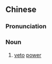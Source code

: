 {{also|否决权}}
==Chinese==
{{zh-forms|s=否决权|type=21}}

===Pronunciation===
{{zh-pron
|m=fǒujuéquán
|c=fau2 kyut3 kyun4
|mn=hó͘-koat-koân
|cat=n
}}

===Noun===
{{zh-noun}}

# [[veto]] [[power]]